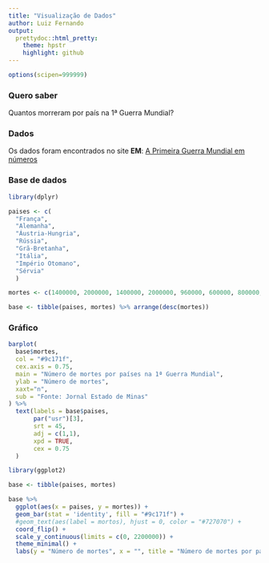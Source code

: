 ```yaml
---
title: "Visualização de Dados"
author: Luiz Fernando
output:
  prettydoc::html_pretty:
    theme: hpstr
    highlight: github
---
```


```r
options(scipen=999999)
```

### Quero saber

Quantos morreram por país na 1ª Guerra Mundial?


### Dados

Os dados foram encontrados no site **EM**: [A Primeira Guerra Mundial em números](https://www.em.com.br/app/noticia/internacional/2014/06/28/interna_internacional,542894/a-primeira-guerra-mundial-em-numeros.shtml)


### Base de dados

```r
library(dplyr)

paises <- c(
  "França",
  "Alemanha",
  "Áustria-Hungria",
  "Rússia",
  "Grã-Bretanha",
  "Itália",
  "Império Otomano",
  "Sérvia"
  )

mortes <- c(1400000, 2000000, 1400000, 2000000, 960000, 600000, 800000, 130000)

base <- tibble(paises, mortes) %>% arrange(desc(mortes))
```


### Gráfico

```r
barplot(
  base$mortes,
  col = "#9c171f",
  cex.axis = 0.75,
  main = "Número de mortes por países na 1ª Guerra Mundial",
  ylab = "Número de mortes",
  xaxt="n",
  sub = "Fonte: Jornal Estado de Minas"
) %>% 
  text(labels = base$paises, 
       par("usr")[3],
       srt = 45, 
       adj = c(1,1), 
       xpd = TRUE, 
       cex = 0.75
  )
```

```r
library(ggplot2)
```

```r
base <- tibble(paises, mortes)

base %>% 
  ggplot(aes(x = paises, y = mortes)) +
  geom_bar(stat = 'identity', fill = "#9c171f") +
  #geom_text(aes(label = mortos), hjust = 0, color = "#727070") + 
  coord_flip() +
  scale_y_continuous(limits = c(0, 2200000)) +
  theme_minimal() +
  labs(y = "Número de mortes", x = "", title = "Número de mortes por países na 1ª Guerra Mundial")
  
```

